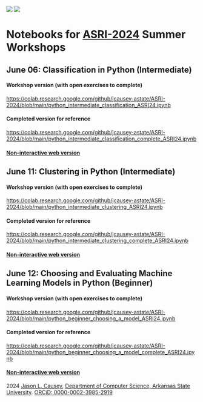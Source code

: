 ::: {#glyphs}
[![](images/Orcid%20logo.svg)](https://orcid.org/0000-0002-3985-2919){target="_blank" title="ORCiD"}
[![](images/github-mark.svg)](https://github.com/jcausey-astate/ASRI-2024){target="_blank" title="View on GitHub"}
:::

# Notebooks for [ASRI-2024](https://dartproject.org/2024-asri/) Summer Workshops

## June 06: Classification in Python (Intermediate)

::: {.indented}

#### Workshop version (with open exercises to complete)

<https://colab.research.google.com/github/jcausey-astate/ASRI-2024/blob/main/python_intermediate_classification_ASRI24.ipynb>

#### Completed version for reference

<https://colab.research.google.com/github/jcausey-astate/ASRI-2024/blob/main/python_intermediate_classification_complete_ASRI24.ipynb>

#### [Non-interactive web version](python_intermediate_classification_complete_ASRI24.html)

:::

## June 11: Clustering in Python (Intermediate)

::: {.indented}

#### Workshop version (with open exercises to complete)

<https://colab.research.google.com/github/jcausey-astate/ASRI-2024/blob/main/python_intermediate_clustering_ASRI24.ipynb>

#### Completed version for reference

<https://colab.research.google.com/github/jcausey-astate/ASRI-2024/blob/main/python_intermediate_clustering_complete_ASRI24.ipynb>

#### [Non-interactive web version](python_intermediate_clustering_complete_ASRI24.html)

:::

## June 12: Choosing and Evaluating Machine Learning Models in Python (Beginner)

::: {.indented}

#### Workshop version (with open exercises to complete)

<https://colab.research.google.com/github/jcausey-astate/ASRI-2024/blob/main/python_beginner_choosing_a_model_ASRI24.ipynb>

#### Completed version for reference

<https://colab.research.google.com/github/jcausey-astate/ASRI-2024/blob/main/python_beginner_choosing_a_model_complete_ASRI24.ipynb>

#### [Non-interactive web version](python_beginner_choosing_a_model_complete_ASRI24.html)

:::

:::{#footer}
2024 [Jason L. Causey](https://jasoncausey.net/cv/){target=_blank},  [Department of Computer Science, Arkansas State University](https://www.astate.edu/college/ecs/computer-science/){target=_blank}. [ORCiD: 0000-0002-3985-2919](https://orcid.org/0000-0002-3985-2919){target=_blank}
:::
